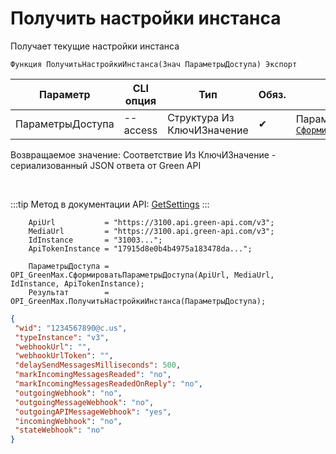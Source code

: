 ﻿---
sidebar_position: 3
description: Получить настройки инстанса и другие функции для работы с Green Max в Открытом пакете интеграций - бесплатной open-source библиотеке интеграций для 1С:Предприятие 8, OneScript и CLI
keywords: [1C, 1С, 1С:Предприятие, 1С:Предприятие 8.3, API, Интеграция, Сервисы, Обмен, OneScript, CLI, Green Max]
---


# Получить настройки инстанса
 Получает текущие настройки инстанса



`Функция ПолучитьНастройкиИнстанса(Знач ПараметрыДоступа) Экспорт`

  | Параметр | CLI опция | Тип | Обяз. | Назначение |
  |-|-|-|-|-|
  | ПараметрыДоступа | --access | Структура Из КлючИЗначение | &#x2714; | Параметры доступа. См. [`СформироватьПараметрыДоступа`](/docs/GreenMax/Account/Form-access-parameters) |

  
  Возвращаемое значение:   Соответствие Из КлючИЗначение - сериализованный JSON ответа от Green API

<br/>

:::tip
Метод в документации API: [GetSettings](https://green-api.com/v3/docs/api/account/GetSettings/)
:::
<br/>


```bsl title="Пример использования для 1С:Предприятие/OneScript"
    ApiUrl           = "https://3100.api.green-api.com/v3";
    MediaUrl         = "https://3100.api.green-api.com/v3";
    IdInstance       = "31003...";
    ApiTokenInstance = "17915d8e0b4b4975a183478da...";

    ПараметрыДоступа = OPI_GreenMax.СформироватьПараметрыДоступа(ApiUrl, MediaUrl, IdInstance, ApiTokenInstance);
    Результат        = OPI_GreenMax.ПолучитьНастройкиИнстанса(ПараметрыДоступа);
```
    



```json title="Результат"
{
 "wid": "1234567890@c.us",
 "typeInstance": "v3",
 "webhookUrl": "",
 "webhookUrlToken": "",
 "delaySendMessagesMilliseconds": 500,
 "markIncomingMessagesReaded": "no",
 "markIncomingMessagesReadedOnReply": "no",
 "outgoingWebhook": "no",
 "outgoingMessageWebhook": "no",
 "outgoingAPIMessageWebhook": "yes",
 "incomingWebhook": "no",
 "stateWebhook": "no"
}
```
